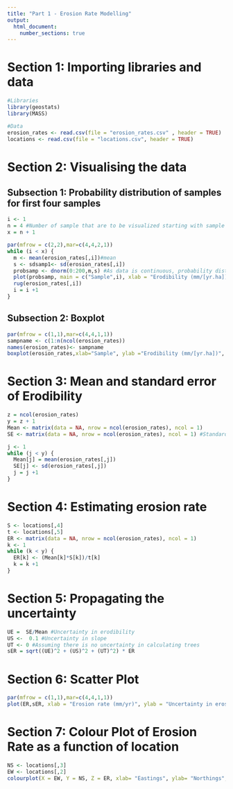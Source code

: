 ```yaml
---
title: "Part 1 - Erosion Rate Modelling"
output: 
  html_document: 
    number_sections: true
---
```

# Section 1: Importing libraries and data 

```r
#Libraries
library(geostats)
library(MASS)

#Data
erosion_rates <- read.csv(file = "erosion_rates.csv" , header = TRUE)
locations <- read.csv(file = "locations.csv", header = TRUE)
```

# Section 2: Visualising the data 
## Subsection 1: Probability distribution of samples for first four samples
```r
i <- 1
n = 4 #Number of sample that are to be visualized starting with sample 1
x = n + 1 

par(mfrow = c(2,2),mar=c(4,4,2,1))
while (i < x) { 
  m <- mean(erosion_rates[,i])#mean
  s <- sdsamp1<- sd(erosion_rates[,i])
  probsamp <- dnorm(0:200,m,s) #As data is continuous, probability distribution of erodibility is found using normal distribution
  plot(probsamp, main = c("Sample",i), xlab = "Erodibility (mm/[yr.ha])",ylab = "Probability", type = "l")
  rug(erosion_rates[,i])
  i = i +1
}
```

## Subsection 2: Boxplot
```r
par(mfrow = c(1,1),mar=c(4,4,1,1))
sampname <- c(1:n(ncol(erosion_rates))
names(erosion_rates)<- sampname
boxplot(erosion_rates,xlab="Sample", ylab ="Erodibility (mm/[yr.ha])", horizontal = FALSE) #Individual boxplots for each sample as they are at different locations
```

# Section 3: Mean and standard error of Erodibility
```r
z = ncol(erosion_rates)
y = z + 1
Mean <- matrix(data = NA, nrow = ncol(erosion_rates), ncol = 1)
SE <- matrix(data = NA, nrow = ncol(erosion_rates), ncol = 1) #Standard error in this case would be equal to standard deviation

j <- 1
while (j < y) {
  Mean[j] = mean(erosion_rates[,j])
  SE[j] <- sd(erosion_rates[,j])
  j = j +1
}
```

# Section 4: Estimating erosion rate
```r
S <- locations[,4]
t <- locations[,5]
ER <- matrix(data = NA, nrow = ncol(erosion_rates), ncol = 1)
k <- 1 
while (k < y) {
  ER[k] <- (Mean[k]*S[k])/t[k]
  k = k +1
}
```

# Section 5: Propagating the uncertainty
```r
UE =  SE/Mean #Uncertainty in erodibility
US <-  0.1 #Uncertainty in slope
UT <- 0 #Assuming there is no uncertainty in calculating trees
sER = sqrt((UE)^2 + (US)^2 + (UT)^2) * ER
```

# Section 6: Scatter Plot 
```r
par(mfrow = c(1,1),mar=c(4,4,1,1))
plot(ER,sER, xlab = "Erosion rate (mm/yr)", ylab = "Uncertainty in erosion rate (mm/yr)", main = "Scatter plot of uncertainty of erosion rate against erosion rate")
```

# Section 7: Colour Plot of Erosion Rate as a function of location
```r
NS <- locations[,3]
EW <- locations[,2]
colourplot(X = EW, Y = NS, Z = ER, xlab= "Eastings", ylab= "Northings", main = "Erosion rate as a function location")
```